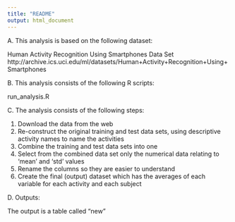 ---
title: "README"
output: html_document
---

A. This analysis is based on the following dataset:

Human Activity Recognition Using Smartphones Data Set
http://archive.ics.uci.edu/ml/datasets/Human+Activity+Recognition+Using+Smartphones

B. This analysis consists of the following R scripts:

run_analysis.R

C. The analysis consists of the following steps:

1. Download the data from the web
2. Re-construct the original training and test data sets, using descriptive activity names to name the activities
3. Combine the training and test data sets into one
4. Select from the combined data set only the numerical data relating to 'mean' and 'std' values
5. Rename the columns so they are easier to understand
6. Create the final (output) dataset which has the averages of each variable for each activity and each subject

D. Outputs:

The output is a table called "new"